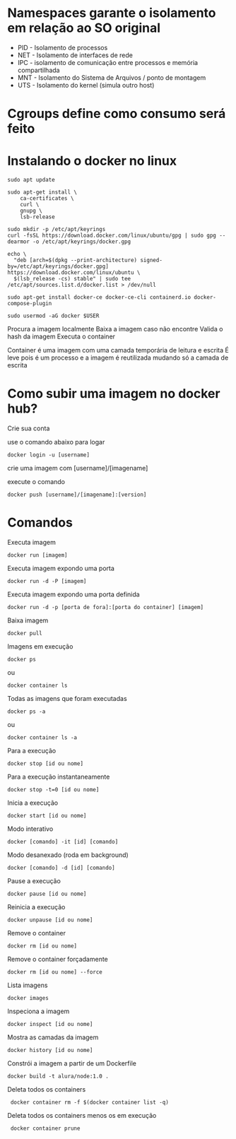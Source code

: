 # Namespaces garante o isolamento em relação ao SO original

- PID - Isolamento de processos
- NET - Isolamento de interfaces de rede
- IPC - isolamento de comunicação entre processos e memória compartilhada
- MNT - Isolamento do Sistema de Arquivos / ponto de montagem
- UTS - Isolamento do kernel (simula outro host)

# Cgroups define como consumo será feito

# Instalando o docker no linux

```shell
sudo apt update
```

```shell
sudo apt-get install \
    ca-certificates \
    curl \
    gnupg \
    lsb-release
```

```shell
sudo mkdir -p /etc/apt/keyrings
curl -fsSL https://download.docker.com/linux/ubuntu/gpg | sudo gpg --dearmor -o /etc/apt/keyrings/docker.gpg
```

```shell
echo \
  "deb [arch=$(dpkg --print-architecture) signed-by=/etc/apt/keyrings/docker.gpg] https://download.docker.com/linux/ubuntu \
  $(lsb_release -cs) stable" | sudo tee /etc/apt/sources.list.d/docker.list > /dev/null
```

```shell
sudo apt-get install docker-ce docker-ce-cli containerd.io docker-compose-plugin
```

```shell
sudo usermod -aG docker $USER
```

Procura a imagem localmente
Baixa a imagem caso não encontre
Valida o hash da imagem
Executa o container

Container é uma imagem com uma camada temporária de leitura e escrita
É leve pois é um processo e a imagem é reutilizada mudando só a camada de escrita

# Como subir uma imagem no docker hub?

Crie sua conta

use o comando abaixo para logar

```shell
docker login -u [username]
```

crie uma imagem com [username]/[imagename]

execute o comando

```shell
docker push [username]/[imagename]:[version]
```

# Comandos

Executa imagem

```shell
docker run [imagem]
```

Executa imagem expondo uma porta

```shell
docker run -d -P [imagem]
```

Executa imagem expondo uma porta definida

```shell
docker run -d -p [porta de fora]:[porta do container] [imagem]
```

Baixa imagem

```shell
docker pull
```

Imagens em execução

```shell
docker ps
```

ou

```shell
docker container ls
```

Todas as imagens que foram executadas

```shell
docker ps -a
```

ou

```shell
docker container ls -a
```

Para a execução

```shell
docker stop [id ou nome]
```

Para a execução instantaneamente

```shell
docker stop -t=0 [id ou nome]
```

Inicia a execução

```shell
docker start [id ou nome]
```

Modo interativo

```shell
docker [comando] -it [id] [comando]
```

Modo desanexado (roda em background)

```shell
docker [comando] -d [id] [comando]
```

Pause a execução

```shell
docker pause [id ou nome]
```

Reinicia a execução

```shell
docker unpause [id ou nome]
```

Remove o container

```shell
docker rm [id ou nome]
```

Remove o container forçadamente

```shell
docker rm [id ou nome] --force
```

Lista imagens

```shell
docker images
```

Inspeciona a imagem

```shell
docker inspect [id ou nome]
```

Mostra as camadas da imagem

```shell
docker history [id ou nome]
```

Constrói a imagem a partir de um Dockerfile

```shell
docker build -t alura/node:1.0 .
```

Deleta todos os containers

```shell
 docker container rm -f $(docker container list -q)
```

Deleta todos os containers menos os em execução

```shell
 docker container prune
```
